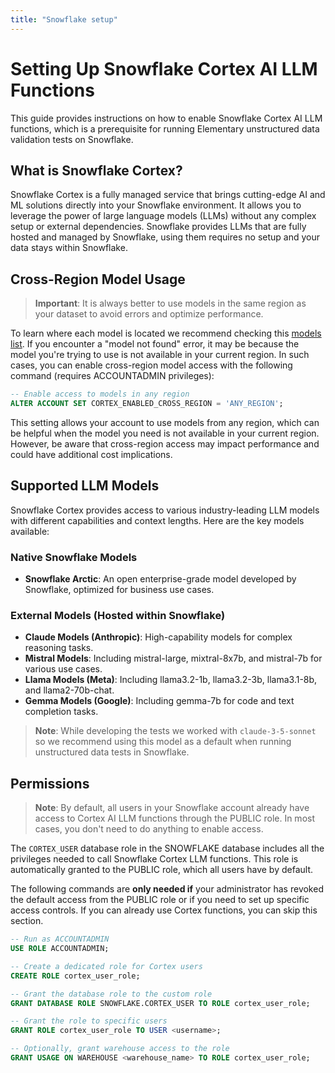 ```yaml
---
title: "Snowflake setup"
---
```


# Setting Up Snowflake Cortex AI LLM Functions

This guide provides instructions on how to enable Snowflake Cortex AI LLM functions, which is a prerequisite for running Elementary unstructured data validation tests on Snowflake.

## What is Snowflake Cortex?

Snowflake Cortex is a fully managed service that brings cutting-edge AI and ML solutions directly into your Snowflake environment. It allows you to leverage the power of large language models (LLMs) without any complex setup or external dependencies.
Snowflake provides LLMs that are fully hosted and managed by Snowflake, using them requires no setup and your data stays within Snowflake.


## Cross-Region Model Usage

> **Important**: It is always better to use models in the same region as your dataset to avoid errors and optimize performance.

To learn where each model is located we recommend checking this [models list](https://docs.snowflake.com/en/user-guide/snowflake-cortex/llm-functions#availability).
If you encounter a "model not found" error, it may be because the model you're trying to use is not available in your current region. In such cases, you can enable cross-region model access with the following command (requires ACCOUNTADMIN privileges):

```sql
-- Enable access to models in any region
ALTER ACCOUNT SET CORTEX_ENABLED_CROSS_REGION = 'ANY_REGION';
```

This setting allows your account to use models from any region, which can be helpful when the model you need is not available in your current region. However, be aware that cross-region access may impact performance and could have additional cost implications.


## Supported LLM Models

Snowflake Cortex provides access to various industry-leading LLM models with different capabilities and context lengths. Here are the key models available:

### Native Snowflake Models

* **Snowflake Arctic**: An open enterprise-grade model developed by Snowflake, optimized for business use cases.

### External Models (Hosted within Snowflake)

* **Claude Models (Anthropic)**: High-capability models for complex reasoning tasks.
* **Mistral Models**: Including mistral-large, mixtral-8x7b, and mistral-7b for various use cases.
* **Llama Models (Meta)**: Including llama3.2-1b, llama3.2-3b, llama3.1-8b, and llama2-70b-chat.
* **Gemma Models (Google)**: Including gemma-7b for code and text completion tasks.

> **Note**: While developing the tests we worked with `claude-3-5-sonnet` so we recommend using this model as a default when running unstructured data tests in Snowflake.

## Permissions

> **Note**: By default, all users in your Snowflake account already have access to Cortex AI LLM functions through the PUBLIC role. In most cases, you don't need to do anything to enable access.

The `CORTEX_USER` database role in the SNOWFLAKE database includes all the privileges needed to call Snowflake Cortex LLM functions. This role is automatically granted to the PUBLIC role, which all users have by default.

The following commands are **only needed if** your administrator has revoked the default access from the PUBLIC role or if you need to set up specific access controls. If you can already use Cortex functions, you can skip this section.

```sql
-- Run as ACCOUNTADMIN
USE ROLE ACCOUNTADMIN;

-- Create a dedicated role for Cortex users
CREATE ROLE cortex_user_role;

-- Grant the database role to the custom role
GRANT DATABASE ROLE SNOWFLAKE.CORTEX_USER TO ROLE cortex_user_role;

-- Grant the role to specific users
GRANT ROLE cortex_user_role TO USER <username>;

-- Optionally, grant warehouse access to the role
GRANT USAGE ON WAREHOUSE <warehouse_name> TO ROLE cortex_user_role;
```